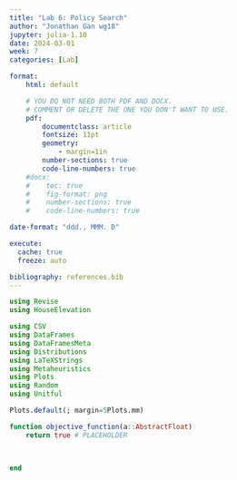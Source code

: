 ```yaml
---
title: "Lab 6: Policy Search"
author: "Jonathan Gan wg18"
jupyter: julia-1.10
date: 2024-03-01
week: 7
categories: [Lab]

format: 
    html: default

    # YOU DO NOT NEED BOTH PDF AND DOCX.
    # COMMENT OR DELETE THE ONE YOU DON'T WANT TO USE.
    pdf:
        documentclass: article
        fontsize: 11pt
        geometry:
            - margin=1in  
        number-sections: true
        code-line-numbers: true
    #docx: 
    #    toc: true
    #    fig-format: png
    #    number-sections: true
    #    code-line-numbers: true

date-format: "ddd., MMM. D"

execute: 
  cache: true
  freeze: auto

bibliography: references.bib
---
```


```julia
using Revise
using HouseElevation

using CSV
using DataFrames
using DataFramesMeta
using Distributions
using LaTeXStrings
using Metaheuristics
using Plots
using Random
using Unitful

Plots.default(; margin=5Plots.mm)
```

```julia
function objective_function(a::AbstractFloat)
    return true # PLACEHOLDER


    
end
```
